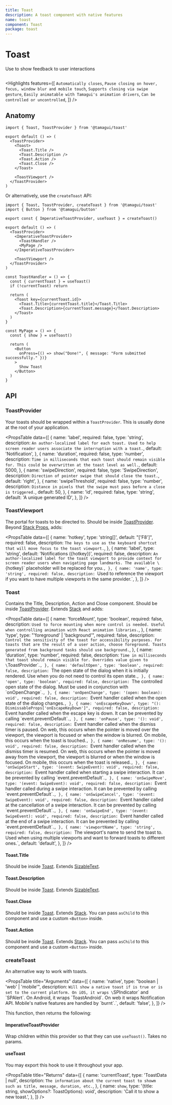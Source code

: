 ```yaml
---
title: Toast
description: A toast component with native features
name: toast
component: Toast
package: toast
---
```


# Toast

<Description>Use to show feedback to user interactions</Description>

<HeroContainer>
  <ToastDemo />
</HeroContainer>

```tsx hero template=Toast

```

<Highlights
  features={[
    `Automatically closes`,
    `Pause closing on hover, focus, window blur and mobile touch`,
    `Supports closing via swipe gesture`,
    `Easily animatable with Tamagui's animation drivers`,
    `Can be controlled or uncontrolled`,
  ]}
/>

## Anatomy

```tsx
import { Toast, ToastProvider } from '@tamagui/toast'

export default () => (
  <ToastProvider>
    <Toast>
      <Toast.Title />
      <Toast.Description />
      <Toast.Action />
      <Toast.Close />
    </Toast>

    <ToastViewport />
  </ToastProvider>
)
```

Or alternatively, use the `createToast` API:

```tsx
import { Toast, ToastProvider, createToast } from '@tamagui/toast'
import { Button } from '@tamagui/button'

export const { ImperativeToastProvider, useToast } = createToast()

export default () => (
  <ToastProvider>
    <ImperativeToastProvider>
      <ToastHandler />
      <MyPage />
    </ImperativeToastProvider>

    <ToastViewport />
  </ToastProvider>
)

const ToastHandler = () => {
  const { currentToast } = useToast()
  if (!currentToast) return

  return (
    <Toast key={currentToast.id}>
      <Toast.Title>{currentToast.title}</Toast.Title>
      <Toast.Description>{currentToast.message}</Toast.Description>
    </Toast>
  )
}

const MyPage = () => {
  const { show } = useToast()

  return (
    <Button
      onPress={() => show("Done!", { message: "Form submitted successfully." })}
    >
      Show Toast
    </Button>
  )
}
```

## API

### ToastProvider

Your toasts should be wrapped within a `ToastProvider`. This is usually done at the root of your application.

<PropsTable
  data={[
    {
      name: 'label',
      required: false,
      type: 'string',
      description: `An author-localized label for each toast. Used to help screen reader users associate the interruption with a toast.`,
      default: 'Notification',
    },
    {
      name: 'duration',
      required: false,
      type: 'number',
      description: `Time in milliseconds that each toast should remain visible for. This could be overwritten at the toast level as well.`,
      default: 5000,
    },
    {
      name: 'swipeDirection',
      required: false,
      type: 'SwipeDirection',
      description: `Direction of pointer swipe that should close the toast.`,
      default: 'right',
    },
    {
      name: 'swipeThreshold',
      required: false,
      type: 'number',
      description: `Distance in pixels that the swipe must pass before a close is triggered.`,
      default: 50,
    },
    {
      name: 'id',
      required: false,
      type: 'string',
      default: 'A unique generated ID',
    },
  ]}
/>

### ToastViewport

The portal for toasts to be directed to. Should be inside [ToastProvider](#toastprovider). Beyond [Stack Props](/docs/components/stacks/1.0.0), adds:

<PropsTable
  data={[
    {
      name: 'hotkey',
      type: 'string[]',
      default: "['F8']",
      required: false,
      description: `The keys to use as the keyboard shortcut that will move focus to the toast viewport.`,
    },
    {
      name: 'label',
      type: 'string',
      default: 'Notifications ({hotkey})',
      required: false,
      description: `An author-localized label for the toast viewport to provide context for screen reader users when navigating page landmarks. The available \`{hotkey}\` placeholder will be replaced for you.`,
    },
    {
      name: 'name',
      type: 'string',
      required: false,
      description: `Used to reference the viewport if you want to have multiple viewports in the same provider.`,
    },
  ]}
/>

### Toast

Contains the Title, Description, Action and Close component. Should be inside [ToastProvider](#toastprovider). Extends [Stack](/docs/components/stack#api) and adds:

<PropsTable
  data={[
    {
      name: 'forceMount',
      type: 'boolean',
      required: false,
      description: `Used to force mounting when more control is needed. Useful when controlling animation with React animation libraries.`,
    },
    {
      name: 'type',
      type: "'foreground' | 'background'",
      required: false,
      description: `Control the sensitivity of the toast for accessibility purposes. For toasts that are the result of a user action, choose foreground. Toasts generated from background tasks should use background.`,
    },
    {
      name: 'duration',
      type: 'number',
      required: false,
      description: `Time in milliseconds that toast should remain visible for. Overrides value given to \`ToastProvider\`.`,
    },
    {
      name: 'defaultOpen',
      type: 'boolean',
      required: false,
      description: `The open state of the dialog when it is initially rendered. Use when you do not need to control its open state.`,
    },
    {
      name: 'open',
      type: 'boolean',
      required: false,
      description: `The controlled open state of the dialog. Must be used in conjunction with \`onOpenChange\`.`,
    },
    {
      name: 'onOpenChange',
      type: '(open: boolean): void',
      required: false,
      description: `Event handler called when the open state of the dialog changes.`,
    },
    {
      name: 'onEscapeKeyDown',
      type: "(): DismissableProps['onEscapeKeyDown']",
      required: false,
      description: `Event handler called when the escape key is down. It can be prevented by calling \`event.preventDefault\`.`,
    },
    {
      name: 'onPause',
      type: '(): void',
      required: false,
      description: `Event handler called when the dismiss timer is paused. On web, this occurs when the pointer is moved over the viewport, the viewport is focused or when the window is blurred. On mobile, this occurs when the toast is touched.`,
    },
    {
      name: 'onResume',
      type: '(): void',
      required: false,
      description: `Event handler called when the dismiss timer is resumed. On web, this occurs when the pointer is moved away from the viewport, the viewport is blurred or when the window is focused. On mobile, this occurs when the toast is released.`,
    },
    {
      name: 'onSwipeStart',
      type: '(event: SwipeEvent): void',
      required: false,
      description: `Event handler called when starting a swipe interaction. It can be prevented by calling \`event.preventDefault\`.`,
    },
    {
      name: 'onSwipeMove',
      type: '(event: SwipeEvent): void',
      required: false,
      description: `Event handler called during a swipe interaction. It can be prevented by calling \`event.preventDefault\`.`,
    },
    {
      name: 'onSwipeCancel',
      type: '(event: SwipeEvent): void',
      required: false,
      description: `Event handler called at the cancellation of a swipe interaction. It can be prevented by calling \`event.preventDefault\`.`,
    },
    {
      name: 'onSwipeEnd',
      type: '(event: SwipeEvent): void',
      required: false,
      description: `Event handler called at the end of a swipe interaction. It can be prevented by calling \`event.preventDefault\`.`,
    },
    {
      name: 'viewportName',
      type: 'string',
      required: false,
      description: `The viewport's name to send the toast to. Used when using multiple viewports and want to forward toasts to different ones.`,
      default: 'default',
    },
  ]}
/>

#### Toast.Title

Should be inside [Toast](#toast). Extends [SizableText](/docs/components/text/1.0.0#sizabletext).

#### Toast.Description

Should be inside [Toast](#toast). Extends [SizableText](/docs/components/text/1.0.0#sizabletext).

#### Toast.Close

Should be inside [Toast](#toast). Extends [Stack](/docs/components/stacks/1.0.0). You can pass `asChild` to this component and use a custom `<Button>` inside.

#### Toast.Action

Should be inside [Toast](#toast). Extends [Stack](/docs/components/stacks/1.0.0). You can pass `asChild` to this component and use a custom `<Button>` inside.

### createToast

An alternative way to work with toasts. 

<PropsTable
  title="Arguments"
  data={[
    {
      name: 'native',
      type: "boolean | 'web' | 'mobile'",
      description: `Will show a native toast if is true or is set to the current platform. On iOS, it wraps \`SPIndicator\` and \`SPAlert\`. On Android, it wraps \`ToastAndroid\`. On web it wraps Notification API. Mobile's native features are handled by \`burnt\`.`,
      default: 'false',
    },
  ]}
/>

This function, then returns the following:

#### ImperativeToastProvider

Wrap children within this provider so that they can use `useToast()`. Takes no params.

#### useToast

You may export this hook to use it throughout your app.

<PropsTable
  title="Returns"
  data={[
    {
      name: 'currentToast',
      type: 'ToastData | null',
      description: `The information about the current toast to showm such as title, message, duration, etc.`,
    },
    {
      name: `show`,
      type: '(title: string, showOptions?: ToastOptions): void',
      description: 'Call it to show a new toast.',
    },
  ]}
/>
